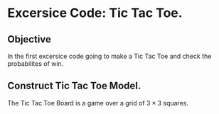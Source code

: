 # Excersice Code: Tic Tac Toe.

## Objective
In the first excersice code going to make a Tic Tac Toe and check the probabilites of win. 


## Construct Tic Tac Toe Model.
The Tic Tac Toe Board is a game over a grid of $3\times 3$ squares.

\begin{tabular}{c|c|c}
a_{11}&a_{12}&a_{13}\\
\hline
a_{21}&a_{22}&a_{23}\\
\hline
a_{31}&a_{32}&a_{33}
\end{tabular}

